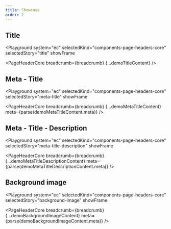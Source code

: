 ```yaml
---
title: Showcase
order: 2
---
```




## Title

<Playground
  system="ec"
  selectedKind="components-page-headers-core"
  selectedStory="title"
  showFrame
>
  <PageHeaderCore breadcrumb={breadcrumb} {...demoTitleContent} />
</Playground>

## Meta - Title

<Playground
  system="ec"
  selectedKind="components-page-headers-core"
  selectedStory="meta-title"
  showFrame
>
  <PageHeaderCore
    breadcrumb={breadcrumb}
    {...demoMetaTitleContent}
    meta={parse(demoMetaTitleContent.meta)}
  />
</Playground>

## Meta - Title - Description

<Playground
  system="ec"
  selectedKind="components-page-headers-core"
  selectedStory="meta-title-description"
  showFrame
>
  <PageHeaderCore
    breadcrumb={breadcrumb}
    {...demoMetaTitleDescriptionContent}
    meta={parse(demoMetaTitleDescriptionContent.meta)}
  />
</Playground>

## Background image

<Playground
  system="ec"
  selectedKind="components-page-headers-core"
  selectedStory="background-image"
  showFrame
>
  <PageHeaderCore
    breadcrumb={breadcrumb}
    {...demoBackgroundImageContent}
    meta={parse(demoBackgroundImageContent.meta)}
  />
</Playground>
